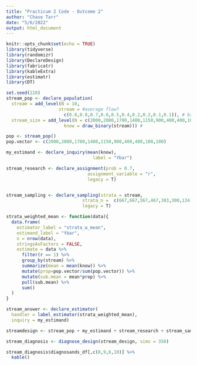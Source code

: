 ```yaml
---
title: "Practicum 2 Code - Outcome 2"
author: "Chase Tarr"
date: "5/6/2022"
output: html_document
---
```


```r
knitr::opts_chunk$set(echo = TRUE)
library(tidyverse)
library(randomizr)
library(DeclareDesign)
library(fabricatr)
library(kableExtra)
library(estimatr)
library(DT)
```

```r
set.seed(228)
stream_pop <- declare_population(
  stream = add_level(N = 10,
                    stream = #average flow?
                      c(0.8,0.8,0.7,0.6,0.5,0.4,0.2,0.2,0.1,0.1)), # based on different stream size branching off main waterway
  stream_size = add_level(N = c(2000,2000,1700,1400,1150,900,400,400,100,100), #name variables in a way that corresponds with actual data
                      know = draw_binary(stream))) # 

pop <- stream_pop()
pop.vector <- c(2000,2000,1700,1400,1150,900,400,400,100,100)

my_estimand <- declare_inquiry(mean(know),
                                 label = "Ybar")

```

```r
stream_research <- declare_assignment(prob = 0.7,
                               assignment_variable = "r",
                               legacy = T)


stream_sampling <- declare_sampling(strata = stream,
                             strata_n =  c(667,667,567,467,383,300,134,134,34,34), # amount of stream km area we want to have sampled from each stream
                             legacy = T)
```

```r
strata_weighted_mean <- function(data){
  data.frame(
    estimator_label = "strata_w_mean",
    estimand_label = "Ybar",
    n = nrow(data),
    stringsAsFactors = FALSE,
    estimate = data %>% 
      filter(r == 1) %>% 
      group_by(stream) %>% 
      summarize(mean = mean(know)) %>% 
      mutate(prop=pop.vector/sum(pop.vector)) %>% 
      mutate(sub.mean = mean*prop) %>% 
      pull(sub.mean) %>% 
      sum()
  )
}


```

```r
stream_answer <- declare_estimator(
  handler = label_estimator(strata_weighted_mean),
  inquiry = my_estimand)

streamdesign <- stream_pop + my_estimand + stream_research + stream_sampling + stream_answer

stream_diagnosis <- diagnose_design(stream_design, sims = 350)

stream_diagnosis$diagnosands_df[,c(8,9,6,10)] %>% 
  kable()


```

